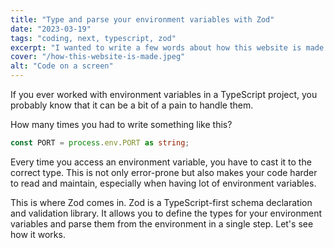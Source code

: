 ```yaml
---
title: "Type and parse your environment variables with Zod"
date: "2023-03-19"
tags: "coding, next, typescript, zod"
excerpt: "I wanted to write a few words about how this website is made and why I chose to do it this way."
cover: "/how-this-website-is-made.jpeg"
alt: "Code on a screen"
---
```

If you ever worked with environment variables in a TypeScript project, you probably know that it can be a bit of a pain to handle them.

How many times you had to write something like this?

```typescript
const PORT = process.env.PORT as string;
```

Every time you access an environment variable, you have to cast it to the correct type. This is not only error-prone but also makes your code harder to read and maintain, especially when having lot of environment variables.

This is where Zod comes in. Zod is a TypeScript-first schema declaration and validation library. It allows you to define the types for your environment variables and parse them from the environment in a single step. Let's see how it works.
